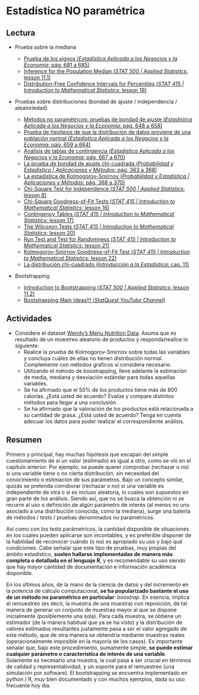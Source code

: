 # Estadística NO paramétrica

## Lectura

- Prueba sobre la mediana

    - [Prueba de los signos (_Estadística Aplicada a los Negocios y la Economía_: pág. 681 a 685)](https://drive.google.com/file/d/1FX-LDq_MY3dD6UkhpktQVN6iDgNKug0N/view?usp=share_link)
    - [Inference for the Population Median (_STAT 500 | Applied Statistics_: lesson 11.1)](https://online.stat.psu.edu/stat500/lesson/11/11.1)
    - [Distribution-Free Confidence Intervals for Percentiles (_STAT 415 | Introduction to Mathematical Statistics_: lesson 19)](https://online.stat.psu.edu/stat415/lesson/19)

- Pruebas sobre distribuciones (bondad de ajuste / independencia / aleatoriedad)

    - [Métodos no paramétricos: pruebas de bondad de ajuste (_Estadística Aplicada a los Negocios y la Economía_: pág. 648 a 658)](https://drive.google.com/file/d/1FX-LDq_MY3dD6UkhpktQVN6iDgNKug0N/view?usp=share_link)
    - [Prueba de hipótesis de que la distribución de datos proviene de una población normal (_Estadística Aplicada a los Negocios y la Economía_: pág. 659 a 664)](https://drive.google.com/file/d/1FX-LDq_MY3dD6UkhpktQVN6iDgNKug0N/view?usp=share_link)
    - [Análisis de tablas de contingencia (_Estadística Aplicada a los Negocios y la Economía_: pág. 667 a 670)](https://drive.google.com/file/d/1FX-LDq_MY3dD6UkhpktQVN6iDgNKug0N/view?usp=share_link)
    - [La prueba de bondad de ajuste chi-cuadrada (_Probabilidad y Estadística | Aplicaciones y Métodos_: pág. 363 a 368)](https://drive.google.com/file/d/1VCLbf-N79MIcStIe35XzL5NF-DTGENo_/view?usp=share_link)
    - [La estadística de Kolmogorov-Smirnov (_Probabilidad y Estadística | Aplicaciones y Métodos_: pág. 368 a 370)](https://drive.google.com/file/d/1VCLbf-N79MIcStIe35XzL5NF-DTGENo_/view?usp=share_link)
    - [Chi-Square Test for Independence (_STAT 500 | Applied Statistics_: lesson 8)](https://online.stat.psu.edu/stat500/lesson/8)
    - [Chi-Square Goodness-of-Fit Tests (_STAT 415 | Introduction to Mathematical Statistics_: lesson 16)](https://online.stat.psu.edu/stat415/lesson/16)
    - [Contingency Tables (_STAT 415 | Introduction to Mathematical Statistics_: lesson 17)](https://online.stat.psu.edu/stat415/lesson/17)
    - [The Wilcoxon Tests (_STAT 415 | Introduction to Mathematical Statistics_: lesson 20)](https://online.stat.psu.edu/stat415/lesson/20)
    - [Run Test and Test for Randomness (_STAT 415 | Introduction to Mathematical Statistics_: lesson 21)](https://online.stat.psu.edu/stat415/lesson/21)
    - [Kolmogorov-Smirnov Goodness-of-Fit Test (_STAT 415 | Introduction to Mathematical Statistics_: lesson 22)](https://online.stat.psu.edu/stat415/lesson/22)
    - [La distribución chi-cuadrado (_Introducción a la Estadística_: cap. 11)](https://openstax.org/books/introducci%C3%B3n-estad%C3%ADstica/pages/11-introduccion)

- Bootstrapping

    - [Introduction to Bootstrapping (_STAT 500 | Applied Statistics_: lesson 11.2)](https://online.stat.psu.edu/stat500/lesson/11/11.1)
    - [Bootstrapping Main Ideas!!! (_StatQuest YouTube Channel_)](https://www.youtube.com/watch?v=Xz0x-8-cgaQ)
    
## Actividades

- Considere el dataset [Wendy's Menu Nutrition Data](https://drive.google.com/drive/folders/1Lprg5DfAXRnUcmYi5TdzfpKIzQ49ITuq?usp=share_link). Asuma que es resultado de un muestreo aleatorio de productos y responda/realice lo siguiente:
    - Realice la prueba de Kolmogorov-Smirnov sobre todas las variables y concluya cuáles de ellas no tienen distribución normal. Complemente con métodos gráficos si considera necesario.
    - Utilizando el método de boostrapping, lleve adelante la estimación de media, mediana y desviación estándar para todas aquellas variables.
    - Se ha afirmado que el 50% de los productos tiene más de 800 calorías. ¿Está usted de acuerdo? Evalúe y compare distintos métodos para llegar a una conclusión.
    - Se ha afirmado que la valoración de los productos está relacionada a su cantidad de grasa. ¿Está usted de acuerdo? Tenga en cuenta adecuar los datos para poder realizar el correspondiente análisis.
 
## Resumen

Primero y principal, hay muchas hipótesis que escapan del simple cuestionamiento de si un valor (estimado) es igual a otro, como se vió en el capítulo anterior. Por ejemplo, se puede querer comprobar (rechazar o no) si una variable tiene o no cierta distribución, sin necesidad del conocimiento o estimación de sus parámetros. Bajo un concepto similar, quizás se pretenda corroborar (rechazar o no) si una variable es independiente de otra o si es incluso aleatoria, lo cuales son supuestos en gran parte de los análisis. Siendo así, que no se busca la obtención ni se recurre al uso o definición de algún parámetro de interés (al menos no uno asociado a una distribución conocida, como la mediana), surge una batería de métodos / tests / pruebas denominados no parámetricos.

Así como con los tests parámetricos, la cantidad disponible de situaciones en los cuales pueden aplicarse son incontables, y es preferible disponer de la habilidad de reconocer cuándo (o no) es apropiado su uso y bajo qué condiciones. Cabe señalar que este tipo de pruebas, muy propias del ámbito estadístico, **suelen hallarse implementadas de manera más completa o detallada en el lenguaje R**, y es recomendable su uso siendo que hay mayor cantidad de documentación e información académica disponible.

En los últimos años, de la mano de la ciencia de datos y del incremento en la potencia de cálculo computacional, **se ha popularizado bastante el uso de un método no paramétrico en particular**: _boostrap_. En esencia, implica el remuestreo (es decir, la muestra de una muestra) con reposición, de tal manera de generar un conjunto de muestras mayor al que se dispone inicialmente (posiblemente una sola). Para cada muestra, se obtiene un estimador (de la manera habitual que ya se ha visto) y la distribución de valores estimados resultantes justamente pasa a ser el valor agregado de este método, que de otra manera se obtendría mediante muestras reales (operacionalmente imposible en la mayoría de los casos). Es importante señalar que, bajo este procedimiento, sumamente simple, **se puede estimar cualquier parámetro o característica de interés de una variable**. Solamente es necesario una muestra, la cual pasa a ser crucial en términos de calidad y representatividad, y un soporte para el remuestreo (una simulación por software). El bootstrapping se encuentra implementado en python / R, muy bien documentado y con muchos ejemplos, dada su uso frecuente hoy día.

